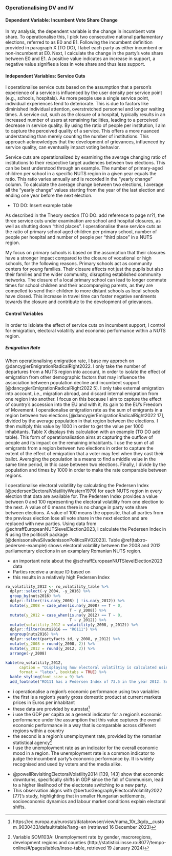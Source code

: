 ### Operationalising DV and IV

#### Dependent Variable: Incumbent Vote Share Change
In my analysis, the dependent variable is the change in incumbent vote share. To operationalise this, I pick two consecutive national parliamentary elections, referred to as E0 and E1. Following the incumbent definition provided in paragraph X (TO DO), I label each party as either incumbent or non-incumbent at E0. Next, I calculate the change in the party's vote share between E0 and E1. A positive value indicates an increase in support, a negative value signifies a loss in vote share and thus less support.

#### Independent Variables: Service Cuts
I operationalise service cuts based on the assumption that a person's experience of a service is influenced by the user density per service point (e.g., schools, hospitals). As more people use a single service point, individual experiences tend to deteriorate. This is due to factors like diminished individual attention, overstretched personnel and longer waiting times. A service cut, such as the closure of a hospital, typically results in an increased number of users at remaining facilities, leading to a perceived decrease in service quality. By using the ratio of people per institution, I aim to capture the perceived quality of a service. This offers a more nuanced understanding than merely counting the number of institutions. This approach acknowledges that the development of grievances, influenced by service quality, can eventually impact voting behavior.

Service cuts are operationalized by examining the average changing ratio of institutions to their respective target audiences between two elections. This can be best understood through an example. The number of primary-aged children per school in a specific NUTS region in a given year equals the ratio. This ratio varies annually and is recorded in the “yearly change” column. To calculate the average change between two elections, I average all the “yearly change” values starting from the year of the last election and ending one year before the next election.

- TO DO: Insert example table

As described in the Theory section (TO DO: add reference to page nr?), the three service cuts under examination are school and hospital closures, as well as shutting down “third places”. I operationalise these service cuts as the ratio of primary school aged children per primary school, number of people per hospital and number of people per “third place” in a NUTS region.

My focus on primary schools is based on the assumption that their closures have a stronger impact compared to the closure of vocational or high schools, for the following reasons. Primary schools act as community centers for young families. Their closure affects not just the pupils but also their families and the wider community, disrupting established community networks. The closure of a local primary school can lead to longer commute times for school children and their accompanying parents, as they are compelled to send their children to more distant schools as local schools have closed. This increase in travel time can foster negative sentiments towards the closure and contribute to the development of grievances.

<!-- explain somewhere here that this is my attempt at preventing reverse causality, ie. that emigration cause service cuts and NOT service cuts cause emigration; i can argue because I'm using the time element, as in I'm calculating the difference from one time point to the next -->

#### Control Variables
In order to islolate the effect of service cuts on incumbent support, I control for emigration, electoral volatility and economic performance within a NUTS region.

##### Emigration Rate
When operationalising emigration rate, I base my approch on @dancygierEmigrationRadicalRight2022. I only take the number of departures from a NUTS region into account, in order to isolate the effect of emigration from other demographic factors that may influence the association between population decline and incumbent support [@dancygierEmigrationRadicalRight2022 5]. I only take external emigration into account, i.e., migration abroad, and discard internal emigration from one region into another. I focus on this because I aim to capture the effect of country’s accession into the EU and with it, its gain to the EU’s Freedom of Movement. I operationalise emigration rate as the sum of emigrants in a region between two elections [@dancygierEmigrationRadicalRight2022 17], divided by the average population in that region between the elections. I then multiply this value by 1000 in order to get the value per 1000 inhabitants. Table X displays this calculation with an example (TO DO add table). This form of operationalisation aims at capturing the outflow of people and its impact on the remaining inhabitants. I use the sum of all emigrants from a region between two elections in order to capture the extent of the effect of emigration that a voter may feel when they cast their ballot. Averaging the population is a means to find a middle value in the same time period, in thic case between two elections. Finally, I divide by the population and times by 1000 in order to make the rate comparable between regions.

<!-- operationalisation of volatility using pedersen index -->
I operationalise electoral volatility by calculating the Pedersen Index [@pedersenElectoralVolatilityWestern1979] for each NUTS region in every election that data are available for. The Pedersen Index provides a value between 0 and 100 representing the electoral volatility from one election to the next. A value of 0 means there is no change in party vote share between elections. A value of 100 means the opposite, that all parties from the previous election lose all vote share in the next election and are replaced with new parties. Using data from @schraffEuropeanNUTSlevelElection2023, I calculate the Pedersen Index in R using the politicsR package [@denissonsilvaSilvadenissonPoliticsRV02023]. Table \@ref(tab:ro-pedersen-example) shows electoral volatility between the 2008 and 2012 parliamentary elections in an examplary Romanian NUTS region.

- an important note about the @schraffEuropeanNUTSlevelElection2023 data
- Parties receive a unique ID based on 
- this results in a relatively high Pedersen Index

```r
ro_volatility_2012 <- ro_volatility_table %>% 
  dplyr::select(-y_2004, -y_2016) %>% 
  group_by(nuts2016) %>% 
  dplyr::filter(!is.na(y_2008) | !is.na(y_2012)) %>% 
  mutate(y_2008 = case_when(is.na(y_2008) == T ~ 0,
                            T ~ y_2008)) %>% 
  mutate(y_2012 = case_when(is.na(y_2012) == T ~ 0,
                            T ~ y_2012)) %>% 
  mutate(volatility_2012 = volatility(y_2008, y_2012)) %>% 
  dplyr::filter(nuts2016 == "RO111") %>% 
  ungroup(nuts2016) %>% 
  dplyr::select(partyfacts_id, y_2008, y_2012) %>% 
  mutate(y_2008 = round(y_2008, 2)) %>% 
  mutate(y_2012 = round(y_2012, 2)) %>% 
  arrange(-y_2008)

kable(ro_volatility_2012,
      caption = "Displaying how electoral volatiltiy is calculated using the Pedersen Index in Bihor County, Romania (RO111)",
      format = "latex", booktabs = TRUE) %>% 
  kable_styling(font_size = 9) %>% 
  add_footnote("RO111 has a Pedersen Index of 73.5 in the year 2012. Some party identifiers are missing because they are deemed irrelevant by @bederkePartyFactsVersion2020 [@schraffEuropeanNUTSlevelElection2023 572]. Full party name can be accessed through partyfacts.herokuapp.com/data/partycodes/Party ID/", notation="alphabet")
```

<!-- operationalisation of economic performance -->
- i operationalise a region’s economic performance using two variables
- the first is a region’s yearly gross domestic product at current markets prices in Euros per inhabitant
- these data are provided by eurostat^[https://ec.europa.eu/eurostat/databrowser/view/nama_10r_3gdp__custom_9030433/default/table?lang=en (retrieved 16 December 2023)]
- i use the GDP per capita as a general indicator for a region’s economic performance under the assumption that this value captures the overall economic performance in a way that is comparable across different regions within a country
- the second is a region’s unemployment rate, provided by the romanian statistical agency^[Variable SOM103A: Unemployment rate by gender, macroregions, development regions and counties (http://statistici.insse.ro:8077/tempo-online/#/pages/tables/insse-table, retrieved 19 January 2024)]
- I use the unemployment rate as an indicator for the overall economic mood in a region. The unemployment rate is a common indicator to judge the incumbent party’s economic performance by. It is widely recognised and used by voters and the media alike.

<!-- incorporate this, but rewrite for it to fit into “economic performance” -->
- @powellRevisitingElectoralVolatility2014 [139, 143] show that economic downturns, specifically shifts in GDP since the fall of Communism, lead to a higher likelihood of the electorate switching to a new party. 
- This observation aligns with @bertusGeographyElectoralVolatility2022 [77]’s study, highlighting that in smaller Hungarian settlements, socioeconomic dynamics and labour market conditions explain electoral shifts.
